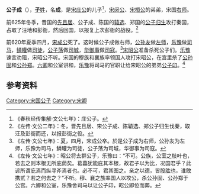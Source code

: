 {{Infobox 先秦人物
|名称= 公子成
|图像=
|图说=
|姓=[[子姓|子]]
|氏=
|名=成
|字=
|别名=
|别字=
|谥号=
|时代=春秋时期
|国家=
|身份=宋国[[右师|右师]]
|出生=
|逝世=前609年
|在位=
|父=[[宋庄公|宋庄公]]
|母=
|正妻=
|妾=
|子女=
|太子=
}}
'''公子成'''（{{bd|？||？||}}），[[子姓|'''子'''姓]]，名'''成'''，是[[宋庄公|宋庄公]]的儿子<ref>《春秋经传集解·文公七年》：庄公子。</ref>，[[宋闵公|宋闵公]]、[[宋桓公|宋桓公]]的弟弟，宋国[[右师|右师]]。

前625年冬季，晋国的[[先且居|先且居]]、公子成、陈国的[[辕选|辕选]]、郑国的[[公子归生|公子归生]]攻打秦国，占取了汪地和彭衙，然后回国，以报复上次彭衙的战役。<ref>《左传·文公二年》：冬，晋先且居、宋公子成、陈辕选、郑公子归生伐秦，取汪及彭衙而还，以报彭衙之役。</ref>

前620年夏季四月，[[宋成公|宋成公]]死了。这时候公子成做右师，[[公孙友|公孙友]]做[[左师|左师]]，[[乐豫|乐豫]]做[[司马|司马]]，[[鳞矔|鳞矔]]做[[司徒|司徒]]，[[公子荡|公子荡]]做[[司城|司城]]，[[华御事|华御事]]做[[司寇|司寇]]。<ref>《左传·文公七年》：夏，四月，宋成公卒。於是公子成为右师，公孙友为左师，乐豫为司马，鳞矔为司徒，公子荡为司城，华御事为司寇。</ref>[[宋昭公|宋昭公]]准备杀死公子们。[[乐豫|乐豫]]谏言劝阻，宋昭公不听。宋国的穆族和襄族率领国人攻打宋昭公，在宫里杀了[[公孙固|公孙固]]和[[公孙郑|公孙郑]]。[[六卿|六卿]]和公室讲和，[[乐豫|乐豫]]将司马的官职让给宋昭公的弟弟[[公子卬|公子卬]]。<ref>《左传·文公七年》：昭公将去群公子，乐豫曰：“不可。公族，公室之枝叶也，若去之则本根无所庇荫矣。葛藟犹能庇其本根，故君子以为比，况国君乎？此谚所谓庇焉而纵寻斧焉者也。必不可，君其图之。亲之以德，皆股肱也，谁敢携贰？若之何去之？”不听。穆、襄之族率国人以攻公，杀公孙固、公孙郑于公宫。六卿和公室，乐豫舍司马以让公子卬，昭公即位而葬。</ref>

== 参考资料 ==
{{reflist}}

[[Category:宋国公子|Category:宋国公子]]
[[Category:宋卿|Category:宋卿]]